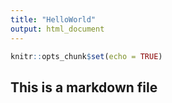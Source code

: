 ---
title: "HelloWorld"
output: html_document
---

```{r setup, include=FALSE}
knitr::opts_chunk$set(echo = TRUE)
```
## This is a markdown file